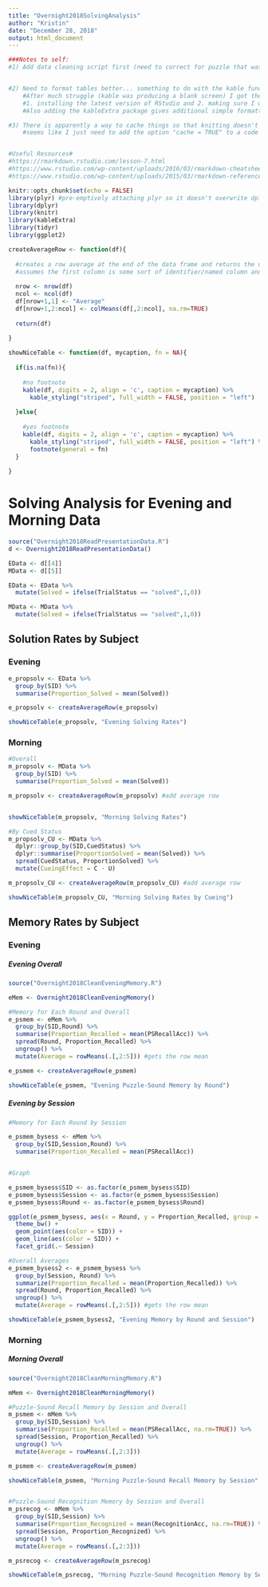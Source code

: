 ```yaml
---
title: "Overnight2018SolvingAnalysis"
author: "Kristin"
date: "December 28, 2018"
output: html_document
---
```


```r
###Notes to self:
#1) Add data cleaning script first (need to correct for puzzle that was solved in the evening after moving on to the next puzzle)


#2) Need to format tables better... something to do with the kable function in knitr?
    #After much struggle (kable was producing a blank screen) I got the kable() function to work by:
    #1. installing the latest version of RStudio and 2. making sure I was using dplyr::summarize function
    #Also adding the kableExtra package gives additional simple formatting options

#3) There is apparently a way to cache things so that knitting doesn't take as long (reading in the data every time is a hassle)
    #seems like I just need to add the option "cache = TRUE" to a code chunk and it will cache instead of     #re-loading each time -- will need to be careful if it does change though and needs to be reloaded


#Useful Resources#
#https://rmarkdown.rstudio.com/lesson-7.html
#https://www.rstudio.com/wp-content/uploads/2016/03/rmarkdown-cheatsheet-2.0.pdf
#https://www.rstudio.com/wp-content/uploads/2015/03/rmarkdown-reference.pdf

```



```r
knitr::opts_chunk$set(echo = FALSE)
library(plyr) #pre-emptively attaching plyr so it doesn't overwrite dplyr when loaded in the read script
library(dplyr)
library(knitr)
library(kableExtra)
library(tidyr)
library(ggplot2)

```



```r

createAverageRow <- function(df){
  
  #creates a row average at the end of the data frame and returns the updated data frame
  #assumes the first column is some sort of identifier/named column and therefore not meant to be averaged
  
  nrow <- nrow(df)
  ncol <- ncol(df)
  df[nrow+1,1] <- "Average"
  df[nrow+1,2:ncol] <- colMeans(df[,2:ncol], na.rm=TRUE) 
  
  return(df)
  
}

showNiceTable <- function(df, mycaption, fn = NA){
  
  if(is.na(fn)){
    
    #no footnote
    kable(df, digits = 2, align = 'c', caption = mycaption) %>%
      kable_styling("striped", full_width = FALSE, position = "left")
    
  }else{
  
    #yes footnote
    kable(df, digits = 2, align = 'c', caption = mycaption) %>%
      kable_styling("striped", full_width = FALSE, position = "left") %>%
      footnote(general = fn)
  }  
  
}


```

# Solving Analysis for Evening and Morning Data


```r
source("Overnight2018ReadPresentationData.R")
d <- Overnight2018ReadPresentationData()

EData <- d[[4]]
MData <- d[[5]]

EData <- EData %>%
  mutate(Solved = ifelse(TrialStatus == "solved",1,0))

MData <- MData %>%
  mutate(Solved = ifelse(TrialStatus == "solved",1,0))

```

## Solution Rates by Subject

### Evening

```r
e_propsolv <- EData %>%
  group_by(SID) %>%
  summarise(Proportion_Solved = mean(Solved))

e_propsolv <- createAverageRow(e_propsolv)

showNiceTable(e_propsolv, "Evening Solving Rates")

```

### Morning

```r

#Overall
m_propsolv <- MData %>%
  group_by(SID) %>%
  summarise(Proportion_Solved = mean(Solved))

m_propsolv <- createAverageRow(m_propsolv) #add average row


showNiceTable(m_propsolv, "Morning Solving Rates") 

#By Cued Status
m_propsolv_CU <- MData %>%
  dplyr::group_by(SID,CuedStatus) %>%
  dplyr::summarise(ProportionSolved = mean(Solved)) %>%
  spread(CuedStatus, ProportionSolved) %>%
  mutate(CueingEffect = C - U)

m_propsolv_CU <- createAverageRow(m_propsolv_CU) #add average row

showNiceTable(m_propsolv_CU, "Morning Solving Rates by Cueing")

```


## Memory Rates by Subject

### Evening

##### Evening Overall

```r

source("Overnight2018CleanEveningMemory.R")

eMem <- Overnight2018CleanEveningMemory()

#Memory for Each Round and Overall
e_psmem <- eMem %>%
  group_by(SID,Round) %>%
  summarise(Proportion_Recalled = mean(PSRecallAcc)) %>%
  spread(Round, Proportion_Recalled) %>%
  ungroup() %>%
  mutate(Average = rowMeans(.[,2:5])) #gets the row mean

e_psmem <- createAverageRow(e_psmem)

showNiceTable(e_psmem, "Evening Puzzle-Sound Memory by Round")

```

##### Evening by Session

```r
#Memory for Each Round by Session

e_psmem_bysess <- eMem %>%
  group_by(SID,Session,Round) %>%
  summarise(Proportion_Recalled = mean(PSRecallAcc))


#Graph

e_psmem_bysess$SID <- as.factor(e_psmem_bysess$SID)
e_psmem_bysess$Session <- as.factor(e_psmem_bysess$Session)
e_psmem_bysess$Round <- as.factor(e_psmem_bysess$Round)

ggplot(e_psmem_bysess, aes(x = Round, y = Proportion_Recalled, group = SID)) +
  theme_bw() +
  geom_point(aes(color = SID)) +
  geom_line(aes(color = SID)) +
  facet_grid(.~ Session)

#Overall Averages
e_psmem_bysess2 <- e_psmem_bysess %>%
  group_by(Session, Round) %>%
  summarize(Proportion_Recalled = mean(Proportion_Recalled)) %>%
  spread(Round, Proportion_Recalled) %>%
  ungroup() %>%
  mutate(Average = rowMeans(.[,2:5])) #gets the row mean

showNiceTable(e_psmem_bysess2, "Evening Memory by Round and Session")

```

### Morning

##### Morning Overall
```r

source("Overnight2018CleanMorningMemory.R")

mMem <- Overnight2018CleanMorningMemory()

#Puzzle-Sound Recall Memory by Session and Overall
m_psmem <- mMem %>%
  group_by(SID,Session) %>%
  summarise(Proportion_Recalled = mean(PSRecallAcc, na.rm=TRUE)) %>%
  spread(Session, Proportion_Recalled) %>%
  ungroup() %>%
  mutate(Average = rowMeans(.[,2:3]))

m_psmem <- createAverageRow(m_psmem)

showNiceTable(m_psmem, "Morning Puzzle-Sound Recall Memory by Session", fn = "e1 and e2 are actually m1 and m2")


#Puzzle-Sound Recognition Memory by Session and Overall
m_psrecog <- mMem %>%
  group_by(SID,Session) %>%
  summarise(Proportion_Recognized = mean(RecognitionAcc, na.rm=TRUE)) %>%
  spread(Session, Proportion_Recognized) %>%
  ungroup() %>%
  mutate(Average = rowMeans(.[,2:3]))

m_psrecog <- createAverageRow(m_psrecog)

showNiceTable(m_psrecog, "Morning Puzzle-Sound Recognition Memory by Session", fn = "e1 and e2 are actually m1 and m2 \n For the first four participants only 6/8 responses were recorded")

```

